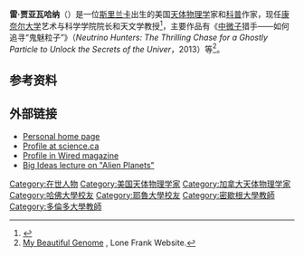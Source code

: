 {{Infobox scientist
| name        = Ray Jayawardhana

| image       =
| image_size  =
| caption     =
| birth_name  =
| birth_date  =
| birth_place =
| death_place =
| residence   =
| institution =
| other_names =
| known_for   = [[太陽系外行星|太陽系外行星]]、[[棕矮星|棕矮星]]、行星的形成、[[大众科学|科普]]作品
| education   = [[哈佛大学|哈佛大学]]<br>[[耶鲁大学|耶鲁大学]]<br>[[Royal_College,_Colombo|Royal College, Colombo]]<br>[[St._John's_College,_Nugegoda|St. John's College, Nugegoda]]
| employer    = 
| occupation  = 
| title       = 
| field       = [[天体物理学|天体物理学]]、[[大众科学|大众科普]]
| networth    =
| height      =
| weight      =
| term        =
| predecessor =
| successor   =
| party       =
| boards      =
| religion    =
| spouse      =
| partner     =
| children    =
| parents     =
| relatives   =
| signature   =
| website      = http://www.rayjay.net
| footnotes   =
| prizes  = [[美國物理學會|美國物理學會]] Nicholson Medal for Outreach (2018) [[古根海姆獎|古根海姆獎]] (2014), [[Rutherford_Memorial_Medal|Rutherford Memorial Medal]] (2013), [[Canada_Research_Chair|Canada Research Chair]] in Observational Astrophysics (2008–2014), CSWA Science in Society Book Award (2014), Steacie Fellowship (2009), Steacie Prize (2009), Ontario Early Researcher Award (2006), Vainu Bappu Gold Medal (2004), [[美国物理联合会|美国物理联合会]] Science Writing Award (2003)
}}
'''雷·贾亚瓦哈纳'''（{{lang-en|Ray Jayawardhana}}）是一位[[斯里兰卡|斯里兰卡]]出生的美国[[天体物理学|天体物理学]]家和[[大众科学|科普]]作家，现任[[康奈尔大学|康奈尔大学]]艺术与科学学院院长和天文学教授<ref name=":0">{{Cite web|url=http://news.cornell.edu/stories/2018/06/ray-jayawardhana-named-dean-arts-and-sciences|title=Ray Jayawardhana named dean of Arts and Sciences|last=Kelley|first=Susan|date=June 26, 2018|website=Cornell Chronicle|access-date=August 17, 2018|archive-date=2019-11-03|archive-url=https://web.archive.org/web/20191103022012/http://news.cornell.edu/stories/2018/06/ray-jayawardhana-named-dean-arts-and-sciences|dead-url=no}}</ref>，主要作品有《[[中微子|中微子]]猎手——如何追寻“鬼魅粒子”》（''Neutrino Hunters: The Thrilling Chase for a Ghostly Particle to Unlock the Secrets of the Univer''，2013）等<ref>[http://lonefrank.dk/?page_id=341 My Beautiful Genome] {{Wayback|url=http://lonefrank.dk/?page_id=341 |date=20111010182431 }}, Lone Frank Website.</ref>。
== 参考资料 ==
{{reflist|25em}}
== 外部链接 ==
* [http://www.rayjay.net Personal home page] {{Wayback|url=http://www.rayjay.net/ |date=20210309201205 }}
* [http://www.science.ca/scientists/scientistprofile.php?pID=430 Profile at science.ca] {{Wayback|url=http://www.science.ca/scientists/scientistprofile.php?pID=430 |date=20210426214803 }}
* [https://www.wired.com/wired/archive/10.11/planet.html Profile in Wired magazine] {{Wayback|url=https://www.wired.com/wired/archive/10.11/planet.html |date=20140215212123 }}
* [http://ww3.tvo.org/video/169783/ray-jayawardhana-alien-planets Big Ideas lecture on "Alien Planets"] {{Wayback|url=http://ww3.tvo.org/video/169783/ray-jayawardhana-alien-planets |date=20121123033506 }}

{{Authority control}}

{{DEFAULTSORT:Jayawardhana, Ray}}

[[Category:在世人物|Category:在世人物]]
[[Category:美国天体物理学家|Category:美国天体物理学家]]
[[Category:加拿大天体物理学家|Category:加拿大天体物理学家]]
[[Category:哈佛大學校友|Category:哈佛大學校友]]
[[Category:耶魯大學校友|Category:耶魯大學校友]]
[[Category:密歇根大學教師|Category:密歇根大學教師]]
[[Category:多倫多大學教師|Category:多倫多大學教師]]